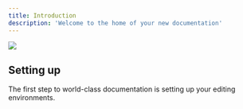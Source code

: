 ```yaml
---
title: Introduction
description: 'Welcome to the home of your new documentation'
---
```


<img
  src="/images/diagram.svg"
/>


## Setting up

The first step to world-class documentation is setting up your editing environments.
